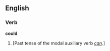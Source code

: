 ==English==

{{rank|what|do|has|62|could|our|than|some}}

===Verb ===
'''could'''
#[Past tense of the modal auxiliary verb ''[[can#Etymology 1|can]]''.]
